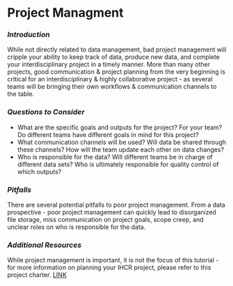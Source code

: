# Project Managment {#managment}

### *Introduction*

While not directly related to data management, bad project management will cripple your ability to keep track of data, produce new data, and complete your interdisciplinary project in a timely manner.  More than many other projects, good communication & project planning from the very beginning is critical for an interdisciplinary & highly collaborative project - as several teams will be bringing their own workflows & communication channels to the table.  

### *Questions to Consider*

-   What are the specific goals and outputs for the project?  For your team?  Do different teams have different goals in mind for this project?
-   What communication channels will be used?  Will data be shared through these channels?  How will the team update each other on data changes?  
-   Who is responsible for the data?  Will different teams be in charge of different data sets?  Who is ultimately responsible for quality control of which outputs?  


### *Pitfalls*

There are several potential pitfalls to poor project management.  From a data prospective - poor project management can quickly lead to disorganized file storage, miss communication on project goals, scope creep, and unclear roles on who is responsible for the data.   

### *Additional Resources*

While project management is important, it is not the focus of this tutorial - for more information on planning your IHCR project, please refer to this project charter. [LINK](https://docs.google.com/document/d/1BglLx4rkEUubUDj_EweI2wVELu_u7OdF/edit)
